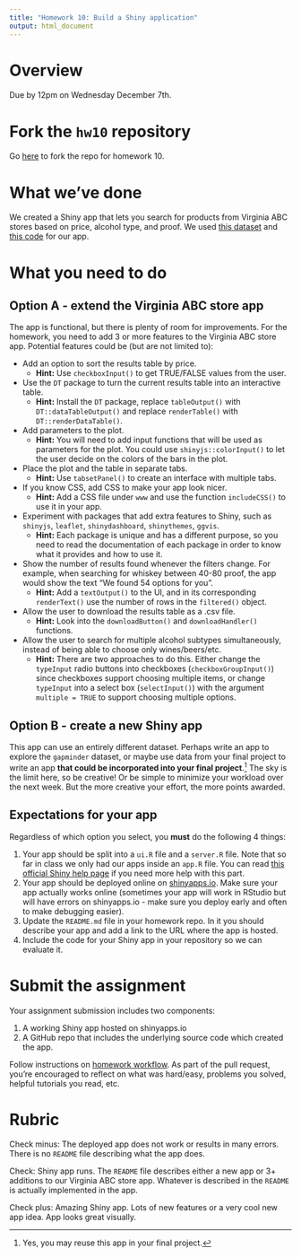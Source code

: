 ```yaml
---
title: "Homework 10: Build a Shiny application"
output: html_document
---
```


# Overview

Due by 12pm on Wednesday December 7th.

# Fork the `hw10` repository

Go [here](https://github.com/uc-cfss/hw10) to fork the repo for homework 10.

# What we've done

We created a Shiny app that lets you search for products from Virginia ABC stores based on price, alcohol type, and proof. We used [this dataset](data/abc.csv) and [this code](shiny01_abc.html#12_final_shiny_app_code) for our app.

# What you need to do

## Option A - extend the Virginia ABC store app

The app is functional, but there is plenty of room for improvements. For the homework, you need to add 3 or more features to the Virginia ABC store app. Potential features could be (but are not limited to):

- Add an option to sort the results table by price.
    - **Hint:** Use `checkboxInput()` to get TRUE/FALSE values from the user.
- Use the `DT` package to turn the current results table into an interactive table.
    - **Hint:** Install the `DT` package, replace `tableOutput()` with `DT::dataTableOutput()` and replace `renderTable()` with `DT::renderDataTable()`.
- Add parameters to the plot.
    - **Hint:** You will need to add input functions that will be used as parameters for the plot. You could use `shinyjs::colorInput()` to let the user decide on the colors of the bars in the plot.
- Place the plot and the table in separate tabs.
    - **Hint:** Use `tabsetPanel()` to create an interface with multiple tabs.
- If you know CSS, add CSS to make your app look nicer. 
    - **Hint:** Add a CSS file under `www` and use the function `includeCSS()` to use it in your app.
- Experiment with packages that add extra features to Shiny, such as `shinyjs`, `leaflet`, `shinydashboard`, `shinythemes`, `ggvis`.
    - **Hint:** Each package is unique and has a different purpose, so you need to read the documentation of each package in order to know what it provides and how to use it.
- Show the number of results found whenever the filters change. For example, when searching for whiskey between 40-80 proof, the app would show the text "We found 54 options for you".
    - **Hint:** Add a `textOutput()` to the UI, and in its corresponding `renderText()` use the number of rows in the `filtered()` object.
- Allow the user to download the results table as a .csv file.
    - **Hint:** Look into the `downloadButton()` and `downloadHandler()` functions.
- Allow the user to search for multiple alcohol subtypes simultaneously, instead of being able to choose only wines/beers/etc.
    - **Hint:** There are two approaches to do this. Either change the `typeInput` radio buttons into checkboxes (`checkboxGroupInput()`) since checkboxes support choosing multiple items, or change `typeInput` into a select box (`selectInput()`) with the argument `multiple = TRUE` to support choosing multiple options.

## Option B - create a new Shiny app

This app can use an entirely different dataset. Perhaps write an app to explore the `gapminder` dataset, or maybe use data from your final project to write an app **that could be incorporated into your final project**.^[Yes, you may reuse this app in your final project.] The sky is the limit here, so be creative! Or be simple to minimize your workload over the next week. But the more creative your effort, the more points awarded.

## Expectations for your app

Regardless of which option you select, you **must** do the following 4 things:

1. Your app should be split into a `ui.R` file and a `server.R` file. Note that so far in class we only had our apps inside an `app.R` file. You can read [this official Shiny help page](http://shiny.rstudio.com/articles/app-formats.html) if you need more help with this part.
1. Your app should be deployed online on [shinyapps.io](http://www.shinyapps.io). Make sure your app actually works online (sometimes your app will work in RStudio but will have errors on shinyapps.io - make sure you deploy early and often to make debugging easier).
1. Update the `README.md` file in your homework repo. In it you should describe your app and add a link to the URL where the app is hosted.
1. Include the code for your Shiny app in your repository so we can evaluate it.

# Submit the assignment

Your assignment submission includes two components:

1. A working Shiny app hosted on shinyapps.io
1. A GitHub repo that includes the underlying source code which created the app.

Follow instructions on [homework workflow](hw00_homework_guidelines.html#homework_workflow). As part of the pull request, you're encouraged to reflect on what was hard/easy, problems you solved, helpful tutorials you read, etc.

# Rubric

Check minus: The deployed app does not work or results in many errors. There is no `README` file describing what the app does.

Check: Shiny app runs. The `README` file describes either a new app or 3+ additions to our Virginia ABC store app. Whatever is described in the `README` is actually implemented in the app.

Check plus: Amazing Shiny app. Lots of new features or a very cool new app idea. App looks great visually.

